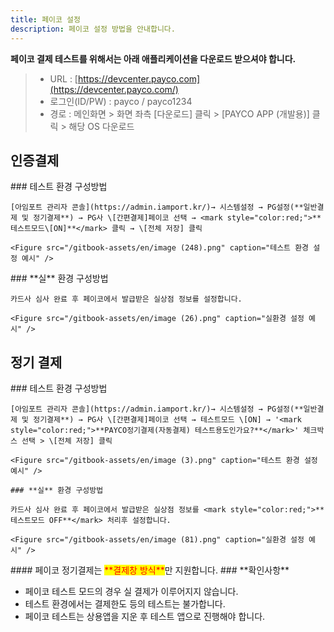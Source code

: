 ```yaml
---
title: 페이코 설정
description: 페이코 설정 방법을 안내합니다.
---
```



**페이코 결제 테스트를 위해서는 아래 애플리케이션을 다운로드 받으셔야 합니다.**

> - URL : [https://devcenter.payco.com](https://devcenter.payco.com/)
> - 로그인(ID/PW) : payco / payco1234
> - 경로 : 메인화면 > 화면 좌측 \[다운로드] 클릭 > \[PAYCO APP (개발용)] 클릭 > 해당 OS 다운로드

## 인증결제

<Tabs>
  <Tab title="테스트 결제">
    ### 테스트 환경 구성방법

    [아임포트 관리자 콘솔](https://admin.iamport.kr/)→ 시스템설정 → PG설정(**일반결제 및 정기결제**) → PG사 \[간편결제]페이코 선택 → <mark style="color:red;">**테스트모드\[ON]**</mark> 클릭 → \[전체 저장] 클릭

    <Figure src="/gitbook-assets/en/image (248).png" caption="테스트 환경 설정 예시" />
  </Tab>

  <Tab title="실 결제">
    ### **실** 환경 구성방법

    카드사 심사 완료 후 페이코에서 발급받은 실상점 정보를 설정합니다.

    <Figure src="/gitbook-assets/en/image (26).png" caption="실환경 설정 예시" />
  </Tab>
</Tabs>

## 정기 결제

<Tabs>
  <Tab title="결제창 방식">
    ### 테스트 환경 구성방법

    [아임포트 관리자 콘솔](https://admin.iamport.kr/)→ 시스템설정 → PG설정(**일반결제 및 정기결제**) → PG사 \[간편결제]페이코 선택 → 테스트모드 \[ON] → '<mark style="color:red;">**PAYCO정기결제(자동결제) 테스트용도인가요?**</mark>' 체크박스 선택 > \[전체 저장] 클릭

    <Figure src="/gitbook-assets/en/image (3).png" caption="테스트 환경 설정 예시" />

    ### **실** 환경 구성방법

    카드사 심사 완료 후 페이코에서 발급받은 실상점 정보를 <mark style="color:red;">**테스트모드 OFF**</mark> 처리후 설정합니다.

    <Figure src="/gitbook-assets/en/image (81).png" caption="실환경 설정 예시" />
  </Tab>

  <Tab title="API 방식">
    #### 페이코 정기결제는 <mark style="color:red;">**결제창 방식**</mark>만 지원합니다.
  </Tab>
</Tabs>

<Hint style="success">
  ### **확인사항**

  - 페이코 테스트 모드의 경우 실 결제가 이루어지지 않습니다.
  - 테스트 환경에서는 결제한도 등의 테스트는 불가합니다.
  - 페이코 테스트는 상용앱을 지운 후 테스트 앱으로 진행해야 합니다.
</Hint>
